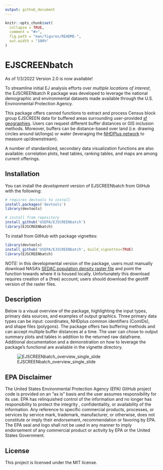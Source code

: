 ```yaml
---
output: github_document
---
```


<!-- README.md is generated from README.Rmd. Please edit that file -->

```r
knitr::opts_chunk$set(
  collapse = TRUE,
  comment = "#>",
  fig.path = "man/figures/README-",
  out.width = "100%"
)
```

# EJSCREENbatch


<!-- badges: start -->
<!-- badges: end -->

As of 1/3/2022 Version 2.0 is now available!

To streamline initial EJ analysis efforts over *multiple locations of interest*, the EJSCREENbatch R package was developed to leverage the national demographic and environmental datasets made available through the U.S. Environmental Protection Agency. 

This package offers canned functions to extract and process Census block group EJSCREEN data for buffered areas surrounding user-provided [sf geographies](https://r-spatial.github.io/sf/). Users can request different buffer distances or GIS inclusion methods. Moreover, buffers can be distance-based over land (i.e. drawing circles around lat/longs) or water (leveraging the [NHDPlus network](https://usgs-r.github.io/nhdplusTools/) to measure up/downstream).

A number of standardized, secondary data visualization functions are also available: correlation plots, heat tables, ranking tables, and maps are among current offerings.

## Installation

You can install the *development* version of EJSCREENbatch from GitHub with the following:

```r
# requires devtools to install
install.packages('devtools')
library(devtools)

# install from repository
install_github('USEPA/EJSCREENbatch')
library(EJSCREENbatch)
```

To install from GitHub with package vignettes:
```r
library(devtools)
install_github('USEPA/EJSCREENbatch', build_vignettes=TRUE)
library(EJSCREENbatch)
```

*NOTE:* in this developmental version of the package, users must manually download NASA's [SEDAC population density raster file](https://sedac.ciesin.columbia.edu/data/set/usgrid-summary-file1-2010/data-download) and point the function towards where it is housed locally. Unfortunately this download requires creation of a (free) account; users should download the geotiff version of the raster files.

## Description

Below is a visual overview of the package, highlighting the input types, primary data sources, and examples of output graphics. Three primary data types can be input: coordinates, NHDplus common identifiers (ComIDs), and shape files (polygons). The package offers two buffering methods and can accept multiple buffer distances at a time. The user can chose to output summary plots and tables in addition to the returned raw dataframe. Additional documentation and a demonstration on how to leverage the package's functional are available in the vignette directory.

![EJSCREENbatch_overview_single_slide](https://user-images.githubusercontent.com/82970621/147955630-cb93385e-45f9-4de9-9a7d-0c0622f1af08.jpg)


## EPA Disclaimer

The United States Environmental Protection Agency (EPA) GitHub project code is provided on an "as is" basis and the user assumes responsibility for its use. EPA has relinquished control of the information and no longer has responsibility to protect the integrity , confidentiality, or availability of the information. Any reference to specific commercial products, processes, or services by service mark, trademark, manufacturer, or otherwise, does not constitute or imply their endorsement, recommendation or favoring by EPA. The EPA seal and logo shall not be used in any manner to imply endorsement of any commercial product or activity by EPA or the United States Government.

## License

This project is licensed under the MIT license.
